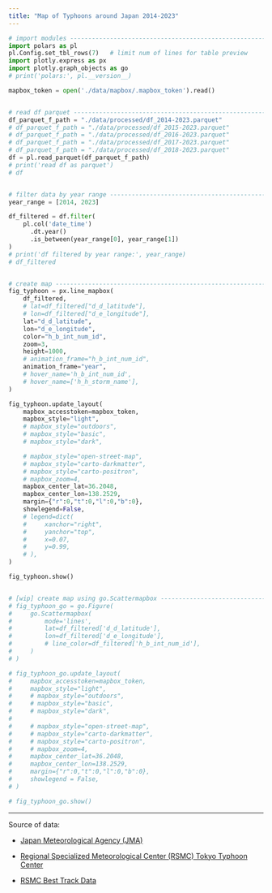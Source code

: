 ```yaml
---
title: "Map of Typhoons around Japan 2014-2023"
---
```


::: {.column-screen}

```python
# import modules ---------------------------------------------------------------
import polars as pl
pl.Config.set_tbl_rows(7)   # limit num of lines for table preview
import plotly.express as px
import plotly.graph_objects as go 
# print('polars:', pl.__version__)

mapbox_token = open('./data/mapbox/.mapbox_token').read()


# read df parquet --------------------------------------------------------------
df_parquet_f_path = "./data/processed/df_2014-2023.parquet"
# df_parquet_f_path = "./data/processed/df_2015-2023.parquet"
# df_parquet_f_path = "./data/processed/df_2016-2023.parquet"
# df_parquet_f_path = "./data/processed/df_2017-2023.parquet"
# df_parquet_f_path = "./data/processed/df_2018-2023.parquet"
df = pl.read_parquet(df_parquet_f_path)
# print('read df as parquet')
# df


# filter data by year range ----------------------------------------------------
year_range = [2014, 2023]

df_filtered = df.filter(
    pl.col('date_time')
      .dt.year()
      .is_between(year_range[0], year_range[1])
)
# print('df filtered by year range:', year_range)
# df_filtered


# create map -------------------------------------------------------------------
fig_typhoon = px.line_mapbox(
    df_filtered,
    # lat=df_filtered["d_d_latitude"],
    # lon=df_filtered["d_e_longitude"],
    lat="d_d_latitude",
    lon="d_e_longitude",
    color="h_b_int_num_id",
    zoom=3,
    height=1000,
    # animation_frame="h_b_int_num_id",
    animation_frame="year",
    # hover_name='h_b_int_num_id',
    # hover_name=['h_h_storm_name'],
)

fig_typhoon.update_layout(
    mapbox_accesstoken=mapbox_token,
    mapbox_style="light",
    # mapbox_style="outdoors",
    # mapbox_style="basic",
    # mapbox_style="dark",

    # mapbox_style="open-street-map",
    # mapbox_style="carto-darkmatter",
    # mapbox_style="carto-positron",
    # mapbox_zoom=4,
    mapbox_center_lat=36.2048,
    mapbox_center_lon=138.2529,
    margin={"r":0,"t":0,"l":0,"b":0},
    showlegend=False,
    # legend=dict(
    #     xanchor="right",
    #     yanchor="top",
    #     x=0.07,
    #     y=0.99,
    # ),
)

fig_typhoon.show()


# [wip] create map using go.Scattermapbox --------------------------------------------
# fig_typhoon_go = go.Figure(
#     go.Scattermapbox(
#         mode='lines',
#         lat=df_filtered['d_d_latitude'],
#         lon=df_filtered['d_e_longitude'],
#         # line_color=df_filtered['h_b_int_num_id'],
#     )
# )

# fig_typhoon_go.update_layout(
#     mapbox_accesstoken=mapbox_token,
#     mapbox_style="light",
#     # mapbox_style="outdoors",
#     # mapbox_style="basic",
#     # mapbox_style="dark",
#
#     # mapbox_style="open-street-map",
#     # mapbox_style="carto-darkmatter",
#     # mapbox_style="carto-positron",
#     # mapbox_zoom=4,
#     mapbox_center_lat=36.2048,
#     mapbox_center_lon=138.2529,
#     margin={"r":0,"t":0,"l":0,"b":0},
#     showlegend = False,
# )

# fig_typhoon_go.show()
```

:::

---

Source of data: 

- [Japan Meteorological Agency (JMA)](https://www.jma.go.jp/jma/indexe.html)

- [Regional Specialized Meteorological Center (RSMC) Tokyo Typhoon Center](https://www.jma.go.jp/jma/jma-eng/jma-center/rsmc-hp-pub-eg/RSMC_HP.html)

- [RSMC Best Track Data](https://www.jma.go.jp/jma/jma-eng/jma-center/rsmc-hp-pub-eg/besttrack.html)


